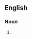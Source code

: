 {{also|counter-offensives}}

==English==

===Noun===
{{head|en|noun form}}

# {{plural of|en|counteroffensive}}